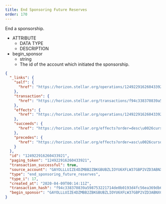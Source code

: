 ```yaml
---
title: End Sponsoring Future Reserves
order: 170
---
```



End a sponsorship.

<AttributeTable>

- ATTRIBUTE
  - DATA TYPE
  - DESCRIPTION
- begin_sponsor
  - string
  - The id of the account which initiated the sponsorship.

</AttributeTable>


<ExampleResponse>


```json
{
  "_links": {
    "self": {
      "href": "https://horizon.stellar.org/operations/124922916260433921"
    },
    "transaction": {
      "href": "https://horizon.stellar.org/transactions/f94c338370839a598753221714de0b0193d4fc56ea369db6efe88f18669cc5a1"
    },
    "effects": {
      "href": "https://horizon.stellar.org/operations/124922916260433921/effects"
    },
    "succeeds": {
      "href": "https://horizon.stellar.org/effects?order=desc\u0026cursor=124922916260433921"
    },
    "precedes": {
      "href": "https://horizon.stellar.org/effects?order=asc\u0026cursor=124922916260433921"
    }
  },
  "id": "124922916260433921",
  "paging_token": "124922916260433921",
  "transaction_successful": true,
  "source_account": "GAYOLLLUIZE4DZMBB2ZBKGBUBZLIOYU6XFLW37GBP2VZD3ABNXCW4BVA",
  "type": "end_sponsoring_future_reserves",
  "type_i": 17,
  "created_at": "2020-04-09T00:14:11Z",
  "transaction_hash": "f94c338370839a598753221714de0b0193d4fc56ea369db6efe88f18669cc5a1",
  "begin_sponsor": "GAYOLLLUIZE4DZMBB2ZBKGBUBZLIOYU6XFLW37GBP2VZD3ABNXCW4BVA"
}
```

</ExampleResponse>

